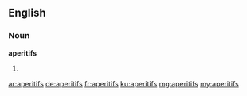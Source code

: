==English==

===Noun===
'''aperitifs'''

# {{plural of|aperitif}}

[[ar:aperitifs]]
[[de:aperitifs]]
[[fr:aperitifs]]
[[ku:aperitifs]]
[[mg:aperitifs]]
[[my:aperitifs]]